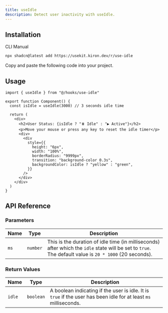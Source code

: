 ```yaml
---
title: useIdle
description: Detect user inactivity with useIdle.
---
```


<ComponentPreview name="use-idle-demo" />

## Installation

<Tabs defaultValue="cli">

<TabsList>
  <TabsTrigger value="cli">CLI</TabsTrigger>
  <TabsTrigger value="manual">Manual</TabsTrigger>
</TabsList>

<TabsContent value="cli">

```bash
npx shadcn@latest add https://usekit.kiron.dev/r/use-idle
```

</TabsContent>

<TabsContent value="manual">

<Steps>

<Step>Copy and paste the following code into your project.</Step>

<ComponentSource name="use-idle" />

</Steps>

</TabsContent>

</Tabs>

## Usage

```tsx {1, 4}
import { useIdle } from "@/hooks/use-idle"

export function Component() {
  const isIdle = useIdle(3000) // 3 seconds idle time

  return (
    <div>
      <h2>User Status: {isIdle ? "⏸️ Idle" : "▶️ Active"}</h2>
      <p>Move your mouse or press any key to reset the idle timer</p>
      <div>
        <div
          style={{
            height: "6px",
            width: "100%",
            borderRadius: "9999px",
            transition: "background-color 0.3s",
            backgroundColor: isIdle ? "yellow" : "green",
          }}
        />
      </div>
    </div>
  )
}
```

## API Reference

### Parameters

| Name | Type     | Description                                                                                                                                            |
| ---- | -------- | ------------------------------------------------------------------------------------------------------------------------------------------------------ |
| `ms` | `number` | This is the duration of idle time (in milliseconds) after which the `idle` state will be set to `true`. The default value is `20 * 1000` (20 seconds). |

### Return Values

| Name   | Type      | Description                                                                                                      |
| ------ | --------- | ---------------------------------------------------------------------------------------------------------------- |
| `idle` | `boolean` | A boolean indicating if the user is idle. It is `true` if the user has been idle for at least `ms` milliseconds. |
